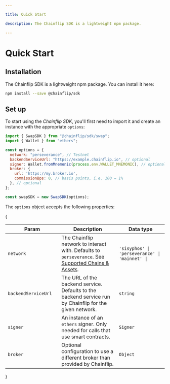 ```yaml
---

title: Quick Start

description: The Chainflip SDK is a lightweight npm package.

---
```


# Quick Start

## Installation

The Chainflip SDK is a lightweight npm package. You can install it here:

```bash copy
npm install --save @chainflip/sdk
```

## Set up

To start using the _Chainflip SDK_, you'll first need to import it and create an instance with the appropriate `options`:

```javascript
import { SwapSDK } from "@chainflip/sdk/swap";
import { Wallet } from "ethers";

const options = {
  network: "perseverance", // Testnet
  backendServiceUrl: "https://example.chainflip.io", // optional
  signer: Wallet.fromMnemonic(process.env.WALLET_MNEMONIC), // optional
  broker: {
    url: 'https://my.broker.io',
    commissionBps: 0, // basis points, i.e. 100 = 1%
  }, // optional
};

const swapSDK = new SwapSDK(options);
```

The `options` object accepts the following properties:

{<table>
  <thead>
    <tr>
      <th width="223">Param</th><th width="476">Description</th><th width="244.33333333333331">Data type</th>
    </tr>
  </thead>
  <tbody>
    <tr>
      <td><code>network</code></td>
      <td>The Chainflip network to interact with. Defaults to <code>perseverance</code>. See <a href="../supported-chains-and-assets#chainflip-networks">Supported Chains & Assets</a>.</td>
      <td><code>'sisyphos' | 'perseverance' | 'mainnet' |</code></td>
    </tr>
    <tr>
      <td><code>backendServiceUrl</code></td>
      <td>The URL of the backend service. Defaults to the backend service run by Chainflip for the given network.</td>
      <td><code>string</code></td>
    </tr>
    <tr>
      <td><code>signer</code></td>
      <td>An instance of an <code>ethers</code> signer. Only needed for calls that use smart contracts.</td>
      <td><code>Signer</code></td>
    </tr>
    <tr>
      <td><code>broker</code></td>
      <td>Optional configuration to use a different broker than provided by Chainflip.</td>
      <td>
        <code>Object</code>
      </td>
    </tr>
  </tbody>
</table>}
